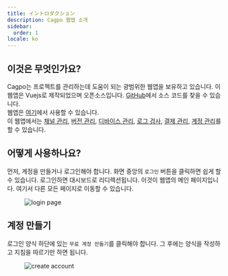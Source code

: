 ```yaml
---
title: イントロダクション
description: Cagpo 웹앱 소개
sidebar:
  order: 1
locale: ko
---
```


## 이것은 무엇인가요?

Cagpo는 프로젝트를 관리하는데 도움이 되는 광범위한 웹앱을 보유하고 있습니다. 이 웹앱은 Vuejs로 제작되었으며 오픈소스입니다. [GitHub](https://githubcom/Cap-go/capgo/tree/main/src/)에서 소스 코드를 찾을 수 있습니다. \
웹앱은 [여기](https://webcapgoapp/)에서 사용할 수 있습니다. \
이 웹앱에서는 [채널 관리](/docs/webapp/channels/), [버전 관리](/docs/webapp/bundles/), [디바이스 관리](/docs/webapp/devices/), [로그 검사](/docs/webapp/logs/), [결제 관리](/docs/webapp/settings/), [계정 관리](/docs/webapp/settings/)를 할 수 있습니다.

## 어떻게 사용하나요?

먼저, 계정을 만들거나 로그인해야 합니다. 화면 중앙의 `로그인` 버튼을 클릭하면 쉽게 할 수 있습니다. 로그인하면 대시보드로 리디렉션됩니다. 이것이 웹앱의 메인 페이지입니다. 여기서 다른 모든 페이지로 이동할 수 있습니다.

<figure><img src="/loginwebp" alt="login page" /><figcaption></figcaption></figure>

## 계정 만들기

로그인 양식 하단에 있는 `무료 계정 만들기`를 클릭해야 합니다. 그 후에는 양식을 작성하고 지침을 따르기만 하면 됩니다.

<figure><img src="/create-accountwebp" alt="create account" /><figcaption></figcaption></figure>